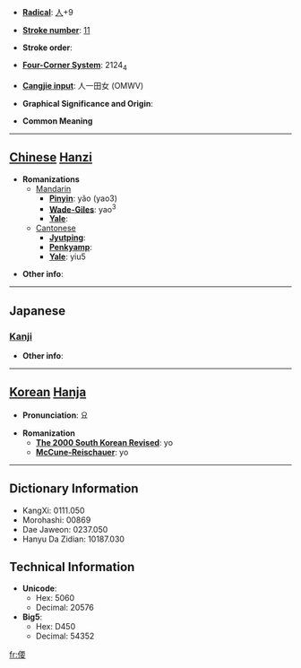 * '''[[Wiktionary:Chinese radical index| Radical]]''': [[Wiktionary:Chinese radical index 人|人]]+9

* '''[[Wiktionary:Chinese total strokes index|Stroke number]]''': [[Wiktionary:Chinese total strokes index 11|11]]

* '''Stroke order''': 

* '''[[Wiktionary:Chinese four corner index|Four-Corner System]]''': 2124<sub>4</sub>

* '''[[Wiktionary:Chinese Cangjie index|Cangjie input]]''': 人一田女 (OMWV)

* '''Graphical Significance and Origin''': 

* '''Common Meaning'''

----

== [[Chinese]] [[Hanzi]] ==

* '''Romanizations'''
** [[Mandarin]]
*** '''[[Pinyin]]''': yǎo (yao3)
*** '''[[Wade-Giles]]''': yao<sup>3</sup>
*** '''[[Yale]]''': 
**[[Cantonese]]
***'''[[Jyutping]]''':
***'''[[Penkyamp]]''': 
***'''[[Yale]]''': yiu5

* '''Other info''': 

----

==Japanese==
===[[Kanji]]===
{{kanji|on readings=[[よう]] (yō)
|kun readings=[[しなやか]] (shinayaka), [[たおやか]] (taoyaka)
}}

* '''Other info''':  

----

== [[Korean]] [[Hanja]] ==

* '''Pronunciation''': 요

* '''Romanization'''
** '''[[The 2000 South Korean Revised Romanization|The 2000 South Korean Revised]]''': yo
** '''[[McCune-Reischauer]]''': yo

----

== Dictionary Information ==

* KangXi: 0111.050
* Morohashi: 00869
* Dae Jaweon: 0237.050
* Hanyu Da Zidian: 10187.030

== Technical Information ==

* '''Unicode''':
** Hex: 5060
** Decimal: 20576
* '''Big5''':
** Hex: D450
** Decimal: 54352

[[fr:偠]]